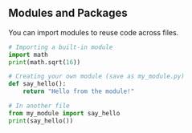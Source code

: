 ## Modules and Packages

You can import modules to reuse code across files.

```python
# Importing a built-in module
import math
print(math.sqrt(16))

# Creating your own module (save as my_module.py)
def say_hello():
    return "Hello from the module!"

# In another file
from my_module import say_hello
print(say_hello())
```
